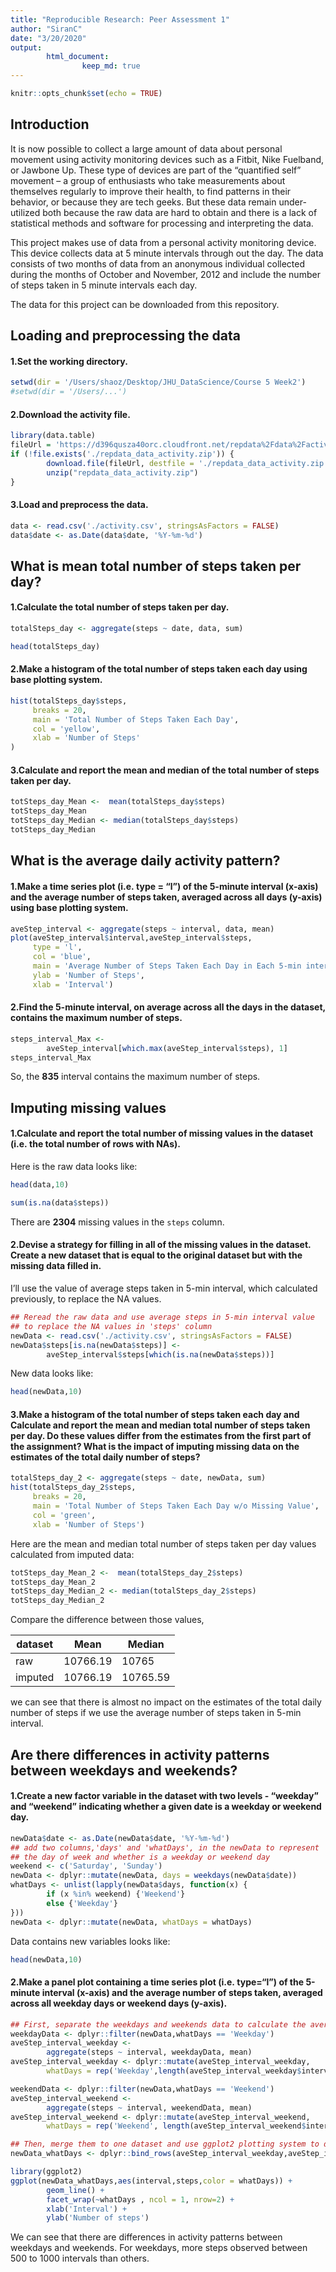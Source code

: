 ---
title: "Reproducible Research: Peer Assessment 1"
author: "SiranC"
date: "3/20/2020"
output: 
        html_document:
                keep_md: true
---

```{r setup, include=FALSE}
knitr::opts_chunk$set(echo = TRUE)
```

## Introduction

It is now possible to collect a large amount of data about personal movement using activity monitoring devices such as a Fitbit, Nike Fuelband, or Jawbone Up. These type of devices are part of the “quantified self” movement – a group of enthusiasts who take measurements about themselves regularly to improve their health, to find patterns in their behavior, or because they are tech geeks. But these data remain under-utilized both because the raw data are hard to obtain and there is a lack of statistical methods and software for processing and interpreting the data.

This project makes use of data from a personal activity monitoring device. This device collects data at 5 minute intervals through out the day. The data consists of two months of data from an anonymous individual collected during the months of October and November, 2012 and include the number of steps taken in 5 minute intervals each day.

The data for this project can be downloaded from this repository.

## Loading and preprocessing the data

#### 1.Set the working directory.

```{r echo=TRUE}
setwd(dir = '/Users/shaoz/Desktop/JHU_DataScience/Course 5 Week2')
#setwd(dir = '/Users/...')
```

#### 2.Download the activity file.

```{r echo=TRUE}
library(data.table)
fileUrl = 'https://d396qusza40orc.cloudfront.net/repdata%2Fdata%2Factivity.zip'
if (!file.exists('./repdata_data_activity.zip')) {
        download.file(fileUrl, destfile = './repdata_data_activity.zip')
        unzip("repdata_data_activity.zip")
}
```

#### 3.Load and preprocess the data.

```{r echo=TRUE}
data <- read.csv('./activity.csv', stringsAsFactors = FALSE)
data$date <- as.Date(data$date, '%Y-%m-%d')
```

## What is mean total number of steps taken per day?

#### 1.Calculate the total number of steps taken per day.

```{r echo=TRUE}
totalSteps_day <- aggregate(steps ~ date, data, sum)
```
```{r echo=FALSE}
head(totalSteps_day)
```

#### 2.Make a histogram of the total number of steps taken each day using base plotting system.

```{r echo=TRUE}
hist(totalSteps_day$steps,
     breaks = 20,
     main = 'Total Number of Steps Taken Each Day',
     col = 'yellow',
     xlab = 'Number of Steps'
)
```

#### 3.Calculate and report the mean and median of the total number of steps taken per day.

```{r echo=TRUE}
totSteps_day_Mean <-  mean(totalSteps_day$steps)
totSteps_day_Mean
totSteps_day_Median <- median(totalSteps_day$steps)
totSteps_day_Median
```

## What is the average daily activity pattern?

#### 1.Make a time series plot (i.e. type = "l") of the 5-minute interval (x-axis) and the average number of steps taken, averaged across all days (y-axis) using base plotting system.

```{r echo=TRUE}
aveStep_interval <- aggregate(steps ~ interval, data, mean)
plot(aveStep_interval$interval,aveStep_interval$steps, 
     type = 'l',
     col = 'blue',
     main = 'Average Number of Steps Taken Each Day in Each 5-min interval',
     ylab = 'Number of Steps',
     xlab = 'Interval')
```

#### 2.Find the 5-minute interval, on average across all the days in the dataset, contains the maximum number of steps.

```{r echo=TRUE}
steps_interval_Max <-
        aveStep_interval[which.max(aveStep_interval$steps), 1]
steps_interval_Max
```

So, the **835** interval contains the maximum number of steps.

## Imputing missing values

#### 1.Calculate and report the total number of missing values in the dataset (i.e. the total number of rows with NAs).

Here is the raw data looks like:

```{r echo=FALSE}
head(data,10)
```

```{r echo=TRUE}
sum(is.na(data$steps))
```
There are **2304** missing values in the `steps` column.

#### 2.Devise a strategy for filling in all of the missing values in the dataset. Create a new dataset that is equal to the original dataset but with the missing data filled in.

I'll use the value of average steps taken in 5-min interval, which calculated previously, to replace the NA values.

```{r echo=TRUE}
## Reread the raw data and use average steps in 5-min interval value 
## to replace the NA values in 'steps' column 
newData <- read.csv('./activity.csv', stringsAsFactors = FALSE)
newData$steps[is.na(newData$steps)] <-
        aveStep_interval$steps[which(is.na(newData$steps))]
```

New data looks like:

```{r echo=FALSE}
head(newData,10)
```

#### 3.Make a histogram of the total number of steps taken each day and Calculate and report the mean and median total number of steps taken per day. Do these values differ from the estimates from the first part of the assignment? What is the impact of imputing missing data on the estimates of the total daily number of steps?

```{r echo=TRUE}
totalSteps_day_2 <- aggregate(steps ~ date, newData, sum)
hist(totalSteps_day_2$steps, 
     breaks = 20,
     main = 'Total Number of Steps Taken Each Day w/o Missing Value',
     col = 'green',
     xlab = 'Number of Steps')
```

Here are the mean and median total number of steps taken per day values calculated from imputed data:

```{r echo=TRUE}
totSteps_day_Mean_2 <-  mean(totalSteps_day_2$steps)
totSteps_day_Mean_2
totSteps_day_Median_2 <- median(totalSteps_day_2$steps)
totSteps_day_Median_2
```

Compare the difference between those values,

dataset | Mean | Median
------- | ------- | -------
raw | 10766.19 | 10765
imputed | 10766.19 | 10765.59 

we can see that there is almost no impact on the estimates of the total daily number of steps if we use the average number of steps taken in 5-min interval.

## Are there differences in activity patterns between weekdays and weekends?

#### 1.Create a new factor variable in the dataset with two levels - "weekday" and "weekend" indicating whether a given date is a weekday or weekend day.

```{r echo=TRUE}
newData$date <- as.Date(newData$date, '%Y-%m-%d')
## add two columns,'days' and 'whatDays', in the newData to represent 
## the day of week and whether is a weekday or weekend day 
weekend <- c('Saturday', 'Sunday')
newData <- dplyr::mutate(newData, days = weekdays(newData$date))
whatDays <- unlist(lapply(newData$days, function(x) {
        if (x %in% weekend) {'Weekend'}
        else {'Weekday'}
}))
newData <- dplyr::mutate(newData, whatDays = whatDays)
```

Data contains new variables looks like:

```{r echo=FALSE}
head(newData,10)
```

#### 2.Make a panel plot containing a time series plot (i.e. type="l") of the 5-minute interval (x-axis) and the average number of steps taken, averaged across all weekday days or weekend days (y-axis).

```{r echo=TRUE}
## First, separate the weekdays and weekends data to calculate the average steps taken in 5-min interval
weekdayData <- dplyr::filter(newData,whatDays == 'Weekday')
aveStep_interval_weekday <-
        aggregate(steps ~ interval, weekdayData, mean)
aveStep_interval_weekday <- dplyr::mutate(aveStep_interval_weekday,
        whatDays = rep('Weekday',length(aveStep_interval_weekday$interval)))

weekendData <- dplyr::filter(newData,whatDays == 'Weekend')
aveStep_interval_weekend <-
        aggregate(steps ~ interval, weekendData, mean)
aveStep_interval_weekend <- dplyr::mutate(aveStep_interval_weekend, 
        whatDays = rep('Weekend', length(aveStep_interval_weekend$interval)))

## Then, merge them to one dataset and use ggplot2 plotting system to demonstrate the pattern difference
newData_whatDays <- dplyr::bind_rows(aveStep_interval_weekday,aveStep_interval_weekend)

library(ggplot2)
ggplot(newData_whatDays,aes(interval,steps,color = whatDays)) +
        geom_line() +
        facet_wrap(~whatDays , ncol = 1, nrow=2) +
        xlab('Interval') + 
        ylab('Number of steps')
```

We can see that there are differences in activity patterns between weekdays and weekends. For weekdays, more steps observed between 500 to 1000 intervals than others.